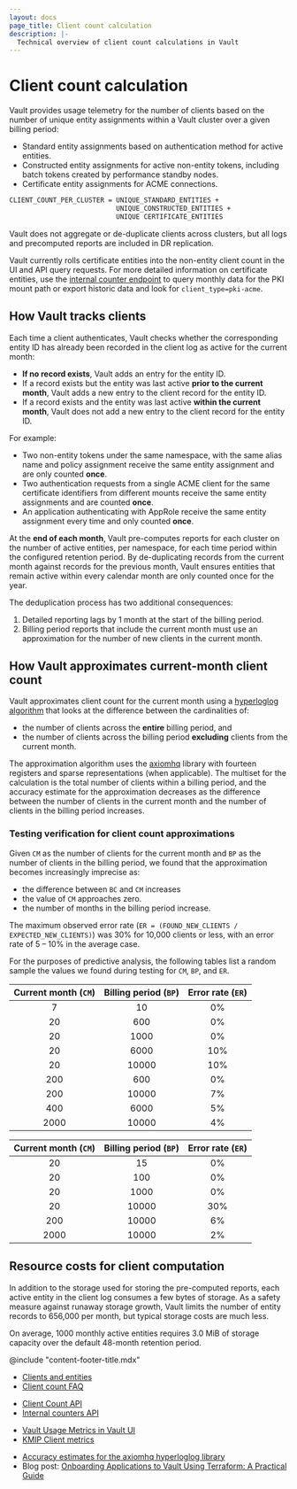 ```yaml
---
layout: docs
page_title: Client count calculation
description: |-
  Technical overview of client count calculations in Vault 
---
```


# Client count calculation

Vault provides usage telemetry for the number of clients based on the number of
unique entity assignments within a Vault cluster over a given billing period:

- Standard entity assignments based on authentication method for active entities. 
- Constructed entity assignments for active non-entity tokens, including batch
  tokens created by performance standby nodes.
- Certificate entity assignments for ACME connections.

```markdown
CLIENT_COUNT_PER_CLUSTER = UNIQUE_STANDARD_ENTITIES +
                           UNIQUE_CONSTRUCTED_ENTITIES +
                           UNIQUE CERTIFICATE_ENTITIES
```

Vault does not aggregate or de-duplicate clients across clusters, but all logs
and precomputed reports are included in DR replication.

<Note heading="Certificate entities currently reported as non-entity clients">

  Vault currently rolls certificate entities into the non-entity client count
  in the UI and API query requests. For more detailed information on certificate
  entities, use the
  [internal counter endpoint](/vault/api-docs/system/internal-counters) to query
  monthly data for the PKI mount path or export historic data and look for
  `client_type=pki-acme`.

</Note>

## How Vault tracks clients

Each time a client authenticates, Vault checks whether the corresponding entity
ID has already been recorded in the client log as active for the current month:

- **If no record exists**, Vault adds an entry for the entity ID.
- If a record exists but the entity was last active **prior to the current month**,
  Vault adds a new entry to the client record for the entity ID.
- If a record exists and the entity was last active **within the current month**,
  Vault does not add a new entry to the client record for the entity ID.

For example:

- Two non-entity tokens under the same namespace, with the same alias name and
  policy assignment receive the same entity assignment and are only counted
  **once**.
- Two authentication requests from a single ACME client for the same certificate
  identifiers from different mounts receive the same entity assignments and
  are counted **once**.
- An application authenticating with AppRole receive the same entity assignment
  every time and only counted **once**.

At the **end of each month**, Vault pre-computes reports for each cluster on the
number of active entities, per namespace, for each time period within the
configured retention period. By de-duplicating records from the current month
against records for the previous month, Vault ensures entities that remain
active within every calendar month are only counted once for the year.

The deduplication process has two additional consequences:

1. Detailed reporting lags by 1 month at the start of the billing period.
1. Billing period reports that include the current month must use an
   approximation for the number of new clients in the current month.

## How Vault approximates current-month client count

Vault approximates client count for the current month using a
[hyperloglog algorithm](https://en.wikipedia.org/wiki/HyperLogLog) that looks
at the difference between the cardinalities of:

- the number of clients across the **entire** billing period, and
- the number of clients across the billing period **excluding** clients from the current month.

The approximation algorithm uses the
[axiomhq](https://github.com/axiomhq/hyperloglog) library with fourteen
registers and sparse representations (when applicable). The multiset for the
calculation is the total number of clients within a billing period, and the
accuracy estimate for the approximation decreases as the difference between the
number of clients in the current month and the number of clients in the billing
period increases.

### Testing verification for client count approximations 

Given `CM` as the number of clients for the current month and `BP` as the number
of clients in the billing period, we found that the approximation becomes
increasingly imprecise as:

- the difference between `BC` and `CM` increases
- the value of `CM` approaches zero.
- the number of months in the billing period increase.

The maximum observed error rate
(`ER = (FOUND_NEW_CLIENTS / EXPECTED_NEW_CLIENTS)`) was 30% for 10,000 clients
or less, with an error rate of 5 &ndash; 10% in the average case.

For the purposes of predictive analysis, the following tables list a random
sample the values we found during testing for `CM`, `BP`, and `ER`.

<Tabs>

<Tab heading="Single-month tests">

| Current month (`CM`) | Billing period (`BP`) | Error rate (`ER`) |
| :-----------------: | :------------------: | :---------------: |
| 7                   | 10                   | 0%                |
| 20                  | 600                  | 0%                |
| 20                  | 1000                 | 0%                |
| 20                  | 6000                 | 10%               |
| 20                  | 10000                | 10%               |
| 200                 | 600                  | 0%                |
| 200                 | 10000                | 7%                |
| 400                 | 6000                 | 5%                |
| 2000                | 10000                | 4%                |

</Tab>

<Tab heading="Multi-month / multi-segment tests">

| Current month (`CM`) | Billing period (`BP`) | Error rate (`ER`) |
| :-----------------: | :------------------: | :---------------: |
| 20                  | 15                   |      0%           |
| 20                  | 100                  |      0%           |
| 20                  | 1000                 |      0%           |
| 20                  | 10000                |      30%          |
| 200                 | 10000                |      6%           |
| 2000                | 10000                |      2%           |

</Tab>

</Tabs>

## Resource costs for client computation

In addition to the storage used for storing the pre-computed reports, each
active entity in the client log consumes a few bytes of storage. As a safety
measure against runaway storage growth, Vault limits the number of entity
records to 656,000 per month, but typical storage costs are much less.

On average, 1000 monthly active entities requires 3.0 MiB of storage capacity
over the default 48-month retention period.

@include "content-footer-title.mdx"

<Tabs>

<Tab heading="Related concepts">
<ul>
  <li>
    <a href="/vault/docs/concepts/client-count/">Clients and entities</a>
  </li>
  <li>
    <a href="/vault/docs/concepts/client-count/faq">Client count FAQ</a>
  </li>
</ul>
</Tab>

<Tab heading="Related API docs">
<ul>
  <li>
    <a href="/vault/api-docs/system/internal-counters#client-count">Client Count API</a>
  </li>
  <li>
    <a href="/vault/api-docs/system/internal-counters">Internal counters API</a>
  </li>
</ul>
</Tab>

<Tab heading="Related tutorials">
<ul>
  <li>
    <a href="/vault/tutorials/monitoring/usage-metrics">
      Vault Usage Metrics in Vault UI
    </a>
  </li>
  <li>
    <a href="/vault/tutorials/monitoring/usage-metrics">KMIP Client metrics</a>
  </li>
</ul>
</Tab>

<Tab heading="Other resources">
<ul>
  <li>
    <a href="https://github.com/axiomhq/hyperloglog#readme">Accuracy estimates for the axiomhq hyperloglog library</a>
  </li>
  <li>
    Blog post: <a href="https://www.hashicorp.com/blog/onboarding-applications-to-vault-using-terraform-a-practical-guide">
      Onboarding Applications to Vault Using Terraform: A Practical Guide
    </a>
  </li>
</ul>
</Tab>

</Tabs>